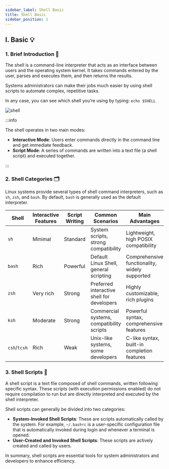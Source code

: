 ```yaml
---
sidebar_label: Shell Basic
title: Shell Basic
sidebar_position: 1
---
```


## I. Basic 💡

### 1. Brief Introduction 💬

The shell is a command-line interpreter that acts as an interface between users and the operating system kernel. It takes commands entered by the user, parses and executes them, and then returns the results.

Systems administrators can make their jobs much easier by using shell scripts to automate complex, repetitive tasks.

In any case, you can see which shell you’re using by typing: `echo $SHELL`

<img src="/shell/shell.png" alt="shell" />

:::info

The shell operates in two main modes:

- **Interactive Mode**: Users enter commands directly in the command line and get immediate feedback.
- **Script Mode**: A series of commands are written into a text file (a shell script) and executed together.

:::

### 2. Shell Categories 🗂️

Linux systems provide several types of shell command interpreters, such as `sh`, `zsh`, and `bash`. By default, `bash` is generally used as the default interpreter.

| Shell        | Interactive Features | Script Writing | Common Scenarios                           | Main Advantages                               |
| ------------ | -------------------- | -------------- | ------------------------------------------ | --------------------------------------------- |
| `sh`         | Minimal              | Standard       | System scripts, strong compatibility       | Lightweight, high POSIX compatibility         |
| `bash`       | Rich                 | Powerful       | Default Linux Shell, general scripting     | Comprehensive functionality, widely supported |
| `zsh`        | Very rich            | Strong         | Preferred interactive shell for developers | Highly customizable, rich plugins             |
| `ksh`        | Moderate             | Strong         | Commercial systems, compatibility scripts  | Powerful syntax, comprehensive features       |
| `csh`/`tcsh` | Rich                 | Weak           | Unix-like systems, some developers         | C-like syntax, built-in completion features   |

### 3. Shell Scripts 📝

A shell script is a text file composed of shell commands, written following specific syntax. These scripts (with execution permissions enabled) do not require compilation to run but are directly interpreted and executed by the shell interpreter.

Shell scripts can generally be divided into two categories:

- **System-Invoked Shell Scripts**: These are scripts automatically called by the system. For example, `~/.bashrc` is a user-specific configuration file that is automatically invoked during login and whenever a terminal is opened.
- **User-Created and Invoked Shell Scripts**: These scripts are actively created and called by users.

In summary, shell scripts are essential tools for system administrators and developers to enhance efficiency.
